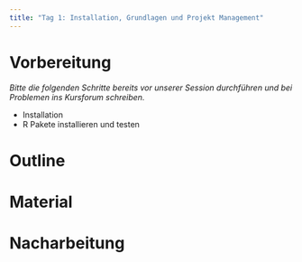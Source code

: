 ```yaml
---
title: "Tag 1: Installation, Grundlagen und Projekt Management"
---
```


# Vorbereitung

*Bitte die folgenden Schritte bereits vor unserer Session durchführen und *
*bei Problemen ins Kursforum schreiben.*

- Installation
- R Pakete installieren und testen

# Outline

# Material

# Nacharbeitung
